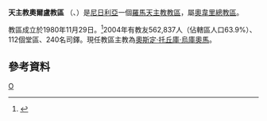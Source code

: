 {{Infobox Roman Catholic diocese
|Roman Catholic Diocese of = 天主教奧爾盧教區
|Latin name of diocese = Dioecesis Orluana

|image =
|caption =
|location = [[尼日利亞|尼日利亞]]
|territory = 
|population =562,837

|rite = 拉丁禮
|patron = 天主聖三
|province = 奧韋里
|established = 1980年
|cathedral = 聖三主教座堂
|co-cathedral =
|leadership = 主教
|website = [http://orludiocese.org/main/ 官方網頁]
|教宗 =
|metropolitan =
|ordinary =奧斯定‧托丘庫‧烏庫奧馬
|coadjutor bishop =
|auxiliary =
}}

'''天主教奧爾盧教區''' （{{lang-la|Dioecesis Orluana}}、{{lang-en|Diocese of Orlu}}）是[[尼日利亞|尼日利亞]]一個[[羅馬天主教|羅馬天主教]][[教區|教區]]，屬[[天主教奧韋里總教區|奧韋里總教區]]。

教區成立於1980年11月29日。<ref>{{Cite web |url=http://www.vatican.va/holy_father/john_paul_ii/apost_constitutions/documents/hf_jp-ii_apc_19801113_orluana_lt.html |title=成立教區的宗座憲令 |access-date=2014-03-05 |archive-date=2014-05-16 |archive-url=https://web.archive.org/web/20140516233624/http://www.vatican.va/holy_father/john_paul_ii/apost_constitutions/documents/hf_jp-ii_apc_19801113_orluana_lt.html |dead-url=no }}</ref>2004年有教友562,837人（佔轄區人口63.9%）、112個堂區、240名司鐸。現任教區主教為[[奧斯定‧托丘庫‧烏庫奧馬|奧斯定‧托丘庫‧烏庫奧馬]]。

==參考資料==

{{reflist}}
{{尼日利亞天主教教區}}
[[Category:尼日利亞天主教教區|O]]